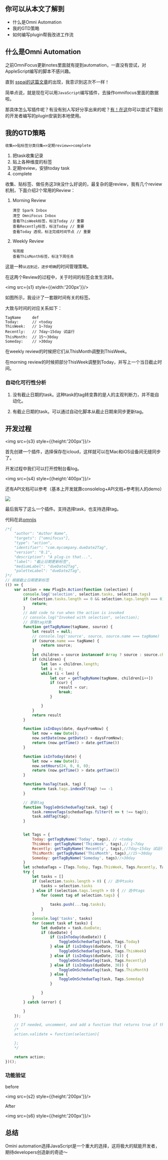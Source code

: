 
## 你可以从本文了解到

- 什么是Omni Automation
- 我的GTD策略
- 如何编写plugin帮我改进工作流


## 什么是Omni Automation

之前OmniFocus更新notes里面就有提到automation，一直没有尝试，对AppleScript编写的脚本不感兴趣。

直到 [sspai的这篇文章](https://sspai.com/post/61126)的出现，我意识到这次不一样！

简单点说，就是现在可以用`JavaScript`编写插件，去操作omnifocus里面的数据啦。

那具体怎么写插件呢？有没有别人写好分享出来的呢？[有！在这](https://omni-automation.com/omnifocus/actions.html)你可以尝试下载别的开发者编写的plugin安装到本地使用。


## 我的GTD策略

`收集=>贴标签分类归集=>定期review=>complete`

1. 把task收集记录
2. 贴上各种维度的标签
3. 定期review，安排today task
4. complete

收集、贴标签、做任务这3块没什么好说的，最复杂的是review，我有几个review机制，下面介绍2个常用的Review：

1. Morning Review
    ```
    清空 Spark Inbox 
    清空 OmniFocus Inbox
    查看ThisWeek标签，标注Today // 重要
    查看Recently标签，标注Today // 重要
    查看Today 透视，标注完成时间节点 // 重要
    ```

2. Weekly Review

    ```
    写周报
    查看ThisMonth标签，标注下周任务
    ```

这是一种`从远到近，逐步明确`的时间管理策略。

在这两个Review的过程中，关于时间的标签会发生流转。

<img src={s1} style={{width:'200px'}}/>

如图所示，我设计了一套跟时间有关的标签。

大致与时间的对应关系如下：
```
TagName     def
Today:      // <today
ThisWeek:   // 1~7day
Recently:   // 7day~15day 试运行
ThisMonth:  // 15～30day
Someday:    // >30day
```

在weekly review的时候把它们从ThisMonth调整到ThisWeek。

在morning review的时候把部分ThisWeek调整到Today，并写上一个当日截止时间。


### 自动化可行性分析

1. 没有截止日期的task。这种task的tag转变靠的是人的主观判断力，并不能自动化。

2. 有截止日期的task。可以通过自动化脚本从截止日期来同步更新tag。

## 开发过程

<img src={s3} style={{height:'200px'}}/>

首先创建一个插件，选择保存在icloud，这样就可以在Mac和iOS设备间无缝同步了。

开发过程中我们可以打开控制台看log。

<img src={s4} style={{height:'400px'}}/>

还有API文档可以参考（基本上开发就靠consolelog+API文档+参考别人的demo）

<img src={s5}/>

最后我写了这么一个插件。支持选择task，也支持选择tag。

代码在此[omnijs](https://github.com/mzvast/omnijs/blob/master/dueDate2Tag.omnijs)

```js
/*{
    "author": "Author Name",
    "targets": ["omnifocus"],
    "type": "action",
    "identifier": "com.mycompany.dueDate2Tag",
    "version": "0.1",
    "description": "A plug-in that...",
    "label": "截止日期更新标签",
    "mediumLabel": "dueDate2Tag",
    "paletteLabel": "dueDate2Tag",
}*/
// 根据截止日期更新标签
(() => {
    var action = new PlugIn.Action(function (selection) {
        console.log('selection', selection.tasks, selection.tags)
        if (selection.tasks.length == 0 && selection.tags.length === 0) {
            return;
        }
        // Add code to run when the action is invoked
        // console.log("Invoked with selection", selection);
        // 获取tag对象
        function getTagByName(tagName, source) {
            let result = null;
            // console.log('source', source, source.name === tagName)
            if (source.name === tagName) {
                return source;
            }
            let children = source instanceof Array ? source : source.children instanceof Array ? source.children : null
            if (children) {
                let len = children.length;
                let i = 0;
                while (i < len) {
                    let cur = getTagByName(tagName, children[i++])
                    if (cur) {
                        result = cur;
                        break;
                    }

                }
            }
            return result
        }

        function isInDays(date, daysFromNow) {
            let now = new Date();
            now.setDate(now.getDate() + daysFromNow);
            return (now.getTime() > date.getTime())
        }

        function isInToday(date) {
            let now = new Date();
            now.setHours(24, 0, 0, 0);
            return (now.getTime() > date.getTime())
        }

        function hasTag(task, tag) {
            return task.tags.indexOf(tag) !== -1
        }

        // 更新tag
        function ToggleOnSchedueTag(task, tag) {
            task.removeTags(schedueTags.filter(t => t !== tag));
            task.addTag(tag);
        }


        let Tags = {
            Today: getTagByName('Today', tags), // <today
            ThisWeek: getTagByName('ThisWeek', tags),// 1~7day
            Recently: getTagByName('Recently', tags),//7day~15day 试运行
            ThisMonth: getTagByName('ThisMonth', tags),//15～30day
            Someday: getTagByName('Someday', tags)//>30day
        }
        let schedueTags = [Tags.Today, Tags.ThisWeek, Tags.Recently, Tags.ThisMonth, Tags.Someday];
        try {
            let tasks = []
            if (selection.tasks.length > 0) { // 选中tasks
                tasks = selection.tasks
            } else if (selection.tags.length > 0) { // 选中tags
                for (const tag of selection.tags) {
                    
                    tasks.push(...tag.tasks);
                }
            }
            console.log('tasks', tasks)
            for (const task of tasks) {
                let dueDate = task.dueDate;
                if (dueDate) {
                    if (isInToday(dueDate)) {
                        ToggleOnSchedueTag(task, Tags.Today)
                    } else if (isInDays(dueDate, 7)) {
                        ToggleOnSchedueTag(task, Tags.ThisWeek)
                    } else if (isInDays(dueDate, 15)) {
                        ToggleOnSchedueTag(task, Tags.Recently)
                    } else if (isInDays(dueDate, 30)) {
                        ToggleOnSchedueTag(task, Tags.ThisMonth)
                    } else {
                        ToggleOnSchedueTag(task, Tags.Someday)
                    }

                }
            }
        } catch (error) {

        }
    });

    // If needed, uncomment, and add a function that returns true if the current selection is appropriate for the action.
    /*
    action.validate = function(selection){

    };
    */

    return action;
})();

```

### 功能验证

before

<img src={s2} style={{height:'200px'}}/>

After

<img src={s6} style={{height:'200px'}}/>

## 总结

Omini automation选择JavaScript是一个重大的选择，这将极大的赋能开发者，期待developers创造新的奇迹～
